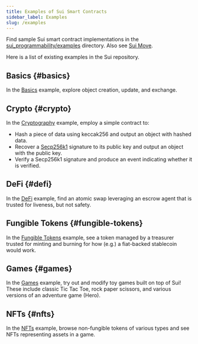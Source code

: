 ```yaml
---
title: Examples of Sui Smart Contracts
sidebar_label: Examples
slug: /examples
---
```


Find sample Sui smart contract implementations in the [sui_programmability/examples](https://github.com/MystenLabs/sui/tree/main/sui_programmability/examples) directory. Also see [Sui Move](../../learn/sui-overview/how-sui-move-differs.mdx).

Here is a list of existing examples in the Sui repository.

## Basics {#basics}

In the [Basics](https://github.com/MystenLabs/sui/tree/main/sui_programmability/examples/basics) example, explore object creation, update, and exchange.

## Crypto {#crypto}

In the [Cryptography](https://github.com/MystenLabs/sui/tree/main/sui_programmability/examples/math) example, employ a simple contract to:

-   Hash a piece of data using keccak256 and output an object with hashed data.
-   Recover a [Secp256k1](https://crates.io/crates/secp256k1/) signature to its public key and output an object with the public key.
-   Verify a Secp256k1 signature and produce an event indicating whether it is verified.

## DeFi {#defi}

In the [DeFi](https://github.com/MystenLabs/sui/tree/main/sui_programmability/examples/defi) example, find an atomic swap leveraging an escrow agent that is trusted for liveness, but not safety.

## Fungible Tokens {#fungible-tokens}

In the [Fungible Tokens](https://github.com/MystenLabs/sui/tree/main/sui_programmability/examples/fungible_tokens) example, see a token managed by a treasurer trusted for minting and burning for how (e.g.) a fiat-backed stablecoin would work.

## Games {#games}

In the [Games](https://github.com/MystenLabs/sui/tree/main/sui_programmability/examples/games) example, try out and modify toy games built on top of Sui! These include classic Tic Tac Toe, rock paper scissors, and various versions of an adventure game (Hero).

## NFTs {#nfts}

In the [NFTs](https://github.com/MystenLabs/sui/tree/main/sui_programmability/examples/nfts) example, browse non-fungible tokens of various types and see NFTs representing assets in a game.
